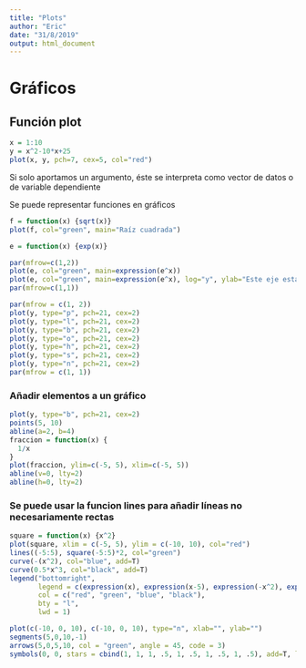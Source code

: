 ---
title: "Plots"
author: "Eric"
date: "31/8/2019"
output: html_document
---

# Gráficos

## Función plot

```{r, ejemplo_plot, fig.cap="Gráfico básico"}
x = 1:10
y = x^2-10*x+25
plot(x, y, pch=7, cex=5, col="red")
```

Si solo aportamos un argumento, éste se interpreta como vector de datos o de variable dependiente

Se puede representar funciones en gráficos

```{r grafico_de_funcion, fig.cap="Raíz cuadrada", echo=F, fig.align='center'}
f = function(x) {sqrt(x)}
plot(f, col="green", main="Raíz cuadrada")

e = function(x) {exp(x)}

par(mfrow=c(1,2))
plot(e, col="green", main=expression(e^x))
plot(e, col="green", main=expression(e^x), log="y", ylab="Este eje está en escala logarítmica")
par(mfrow=c(1,1))
```

```{r prueba_tipos, fig.cap="Prueba Tipos"}
par(mfrow = c(1, 2))
plot(y, type="p", pch=21, cex=2)
plot(y, type="l", pch=21, cex=2)
plot(y, type="b", pch=21, cex=2)
plot(y, type="o", pch=21, cex=2)
plot(y, type="h", pch=21, cex=2)
plot(y, type="s", pch=21, cex=2)
plot(y, type="n", pch=21, cex=2)
par(mfrow = c(1, 1))

```

### Añadir elementos a un gráfico

```{r Gráfico_con_más_de_un_elemento, echo=F}
plot(y, type="b", pch=21, cex=2)
points(5, 10)
abline(a=2, b=4)
fraccion = function(x) {
  1/x
}
plot(fraccion, ylim=c(-5, 5), xlim=c(-5, 5))
abline(v=0, lty=2)
abline(h=0, lty=2)
```


### Se puede usar la funcion lines para añadir líneas no necesariamente rectas

```{r plot2parabolasYleyendas, comment=NA}
square = function(x) {x^2}
plot(square, xlim = c(-5, 5), ylim = c(-10, 10), col="red")
lines((-5:5), square(-5:5)*2, col="green")
curve(-(x^2), col="blue", add=T)
curve(0.5*x^3, col="black", add=T)
legend("bottomright",
       legend = c(expression(x), expression(x-5), expression(-x^2), expression(0.5*x^3)),
       col = c("red", "green", "blue", "black"), 
       bty = "l",
       lwd = 1)
```

```{r ElementosAdicionales}
plot(c(-10, 0, 10), c(-10, 0, 10), type="n", xlab="", ylab="")
segments(5,0,10,-1)
arrows(5,0,5,10, col = "green", angle = 45, code = 3)
symbols(0, 0, stars = cbind(1, 1, 1, .5, 1, .5, 1, .5, 1, .5), add=T, lwd = 3)
```

